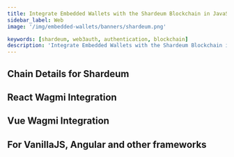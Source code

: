 ```yaml
---
title: Integrate Embedded Wallets with the Shardeum Blockchain in JavaScript
sidebar_label: Web
image: '/img/embedded-wallets/banners/shardeum.png'

keywords: [shardeum, web3auth, authentication, blockchain]
description: 'Integrate Embedded Wallets with the Shardeum Blockchain in JavaScript | Embedded Wallets'
---
```



<SEO
  title="Integrate Embedded Wallets with the Shardeum Blockchain in JavaScript"
  description="Integrate Embedded Wallets with the Shardeum Blockchain in JavaScript | Embedded Wallets"
  image="https://docs.metamask.io/img/embedded-wallets/banners/shardeum.png"
  slug="/embedded-wallets/connect-blockchain/evm/shardeum/web"
/>

## Chain Details for Shardeum

<ChainDetailsShardeum />

## React Wagmi Integration

<ReactWagmiIntegration />

## Vue Wagmi Integration

<VueWagmiIntegration />

## For VanillaJS, Angular and other frameworks

<JsBlockchainMethods />
